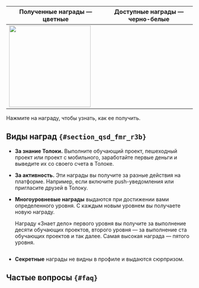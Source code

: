 
Полученные награды — цветные | Доступные награды — черно-белые
----- | -----
<img src="https://tlkfrontprod.azureedge.net/portal-production/static/uploaded/images/1677847629264/1677847629264_original_svg.svg" width="220px" alt="" /> | <Image width="220px" imageId="1676449035619" alt="" />

Нажмите на награду, чтобы узнать, как ее получить.

## Виды наград `{#section_qsd_fmr_r3b}`

- **За знание Толоки.** Выполните обучающий проект, пешеходный проект или проект с мобильного, заработайте первые деньги и выведите их со своего счета в Толоке.

- **За активность.** Эти награды вы получите за разные действия на платформе. Например, если включите push-уведомления или пригласите друзей в Толоку.

- **Многоуровневые награды** выдаются при достижении вами определенного уровня. С каждым новым уровнем вы получаете новую награду.

    <Cut title="Пример">

    Награду «Знает дело» первого уровня вы получите за выполнение десяти обучающих проектов, второго уровня — за выполнение ста обучающих проектов и так далее. Самая высокая награда — пятого уровня.

    <Image width="700px" withBackground imageId="1677848464176" alt="" />

    </Cut>

- **Секретные** награды не видны в профиле и выдаются сюрпризом.

## Частые вопросы `{#faq}`

<FaqAchievementsCommon/>

